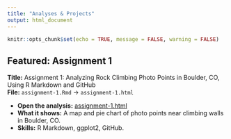 ---
title: "Analyses & Projects"
output: html_document
---

```{r setup_analyses, include=FALSE}
knitr::opts_chunk$set(echo = TRUE, message = FALSE, warning = FALSE)
```

## Featured: Assignment 1

**Title:** Assignment 1: Analyzing Rock Climbing Photo Points in Boulder, CO, Using R Markdown and GitHub  
**File:** `assignment-1.Rmd` → `assignment-1.html`

- **Open the analysis:** [assignment-1.html](assignment-1.html)
- **What it shows:** A map and pie chart of photo points near climbing walls in Boulder, CO. 
- **Skills:** R Markdown, ggplot2, GitHub.


